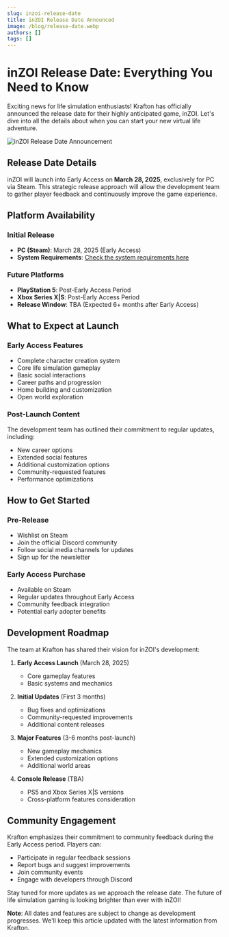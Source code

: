 ```yaml
---
slug: inzoi-release-date
title: inZOI Release Date Announced
image: /blog/release-date.webp
authors: []
tags: []
---
```


# inZOI Release Date: Everything You Need to Know

Exciting news for life simulation enthusiasts! Krafton has officially announced the release date for their highly anticipated game, inZOI. Let's dive into all the details about when you can start your new virtual life adventure.

![inZOI Release Date Announcement](/blog/release-date.webp)

## Release Date Details

inZOI will launch into Early Access on **March 28, 2025**, exclusively for PC via Steam. This strategic release approach will allow the development team to gather player feedback and continuously improve the game experience.

## Platform Availability

### Initial Release
- **PC (Steam)**: March 28, 2025 (Early Access)
- **System Requirements**: [Check the system requirements here](/blog/inzoi-system-requirements)

### Future Platforms
- **PlayStation 5**: Post-Early Access Period
- **Xbox Series X|S**: Post-Early Access Period
- **Release Window**: TBA (Expected 6+ months after Early Access)

## What to Expect at Launch

### Early Access Features
- Complete character creation system
- Core life simulation gameplay
- Basic social interactions
- Career paths and progression
- Home building and customization
- Open world exploration

### Post-Launch Content
The development team has outlined their commitment to regular updates, including:
- New career options
- Extended social features
- Additional customization options
- Community-requested features
- Performance optimizations

## How to Get Started

### Pre-Release
- Wishlist on Steam
- Join the official Discord community
- Follow social media channels for updates
- Sign up for the newsletter

### Early Access Purchase
- Available on Steam
- Regular updates throughout Early Access
- Community feedback integration
- Potential early adopter benefits

## Development Roadmap

The team at Krafton has shared their vision for inZOI's development:

1. **Early Access Launch** (March 28, 2025)
   - Core gameplay features
   - Basic systems and mechanics

2. **Initial Updates** (First 3 months)
   - Bug fixes and optimizations
   - Community-requested improvements
   - Additional content releases

3. **Major Features** (3-6 months post-launch)
   - New gameplay mechanics
   - Extended customization options
   - Additional world areas

4. **Console Release** (TBA)
   - PS5 and Xbox Series X|S versions
   - Cross-platform features consideration

## Community Engagement

Krafton emphasizes their commitment to community feedback during the Early Access period. Players can:
- Participate in regular feedback sessions
- Report bugs and suggest improvements
- Join community events
- Engage with developers through Discord

Stay tuned for more updates as we approach the release date. The future of life simulation gaming is looking brighter than ever with inZOI!

**Note**: All dates and features are subject to change as development progresses. We'll keep this article updated with the latest information from Krafton.
